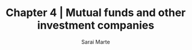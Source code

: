 ---
layout: '@layouts/Blog.astro'
title: Chapter 4 | Mutual funds and other investment companies
pubDate: 2025-01-23T00:00:00Z 
updatedDate:  2025-01-23T00:00:00Z 
draft: false
author: Sarai Marte
slug: mutual-funds-and-other-investment-companies
---
